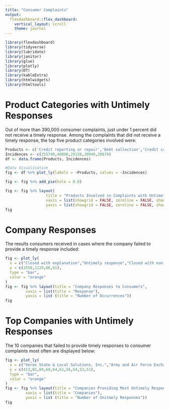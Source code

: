 ```yaml
---
title: "Consumer Complaints"
output: 
  flexdashboard::flex_dashboard:
    vertical_layout: scroll
    theme: journal
---
```


```r

library(flexdashboard)
library(tidyverse)
library(lubridate)
library(janitor)
library(glue)
library(plotly)
library(DT)
library(kableExtra)
library(htmlwidgets)
library(htmltools)

```

Product Categories with Untimely Responses
=====================================
Out of more than 390,000 consumer complaints, just under 1 percent did not receive a timely response.
Among the complaints that did not receive a timely response, the top five product categories involved were:

```r

Products <- c('Credit reporting or repair','Debt collection','Credit card or prepaid card','Mortgage','Checking or savings account')
Incidences <- c(255748,46088,29128,20940,20679)
df <- data.frame(Products, Incidences)

#Data Visualisation
fig <- df %>% plot_ly(labels = ~Products, values = ~Incidences)

fig <- fig %>% add_pie(hole = 0.6)

fig <- fig %>% layout(
                  title = "Products Involved in Complaints with Untimely Responses",  showlegend = F,
                  xaxis = list(showgrid = FALSE, zeroline = FALSE, showticklabels = FALSE),
                  yaxis = list(showgrid = FALSE, zeroline = FALSE, showticklabels = FALSE))
fig

```

Company Responses
=====================================
The results consumers received in cases where the company failed to provide a timely response included:

```r

fig <- plot_ly(
  x = c("Closed with explanation","Untimely response","Closed with non-monetary relief","Closed with monetary relief"),
  y = c(2550,1129,66,61),
  type = "bar",
  color = "orange"
)
fig <- fig %>% layout(title = "Company Responses to Consumers",
         xaxis = list(title = "Response"),
         yaxis = list (title = "Number of Occurrences"))
fig

```

Top Companies with Untimely Responses
=====================================
The 10 companies that failed to provide timely responses to consumer complaints most often are displayed below:

```r

fig <- plot_ly(
  x = c("Xerox State & Local Solutions, Inc.","Army and Air Force Exchange Service","Lending Club Corp","Atlanticus Services Corporation","MoneyLion Inc.","Carter-Young, Inc.","WAKEFIELD & ASSOCIATES, INC.","WELLS FARGO & COMPANY","AmerAssist A/R Solutions, Inc.","Capital Accounts, LLC"),
  y = c(413,85,84,68,64,61,56,54,52,51),
  type = "bar",
  color = "orange"
)
fig <- fig %>% layout(title = "Companies Providing Most Untimely Responses",
         xaxis = list(title = "Companies"),
         yaxis = list (title = "Number of Unitmely Responses"))
fig

```

